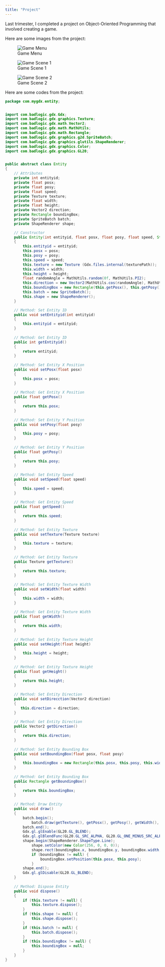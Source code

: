 ```yaml
---
title: "Project"
---
```


Last trimester, I completed a project on Object-Oriented Programming that involved creating a game.

Here are some images from the project:

![Game Menu](image/game menu.png)

![Game Scene 1](image/game scene 1.png)

![Game Scene 2](image/game scene 2.png)

Here are some codes from the project:

``` java
package com.mygdx.entity;


import com.badlogic.gdx.Gdx;
import com.badlogic.gdx.graphics.Texture;
import com.badlogic.gdx.math.Vector2;
import com.badlogic.gdx.math.MathUtils;
import com.badlogic.gdx.math.Rectangle;
import com.badlogic.gdx.graphics.g2d.SpriteBatch;
import com.badlogic.gdx.graphics.glutils.ShapeRenderer;
import com.badlogic.gdx.graphics.Color;
import com.badlogic.gdx.graphics.GL20;


public abstract class Entity 
{
	// Attributes
	private int entityid;
	private float posx;
	private float posy;
	private float speed;
	private Texture texture;
	private float width;
	private float height;
	private Vector2 direction;
	private Rectangle boundingBox;
	private SpriteBatch batch;
	private ShapeRenderer shape;

	// Constructor
	public Entity(int entityid, float posx, float posy, float speed, String texturePath, float width, float height) 
	{
		this.entityid = entityid;
		this.posx = posx;
		this.posy = posy;
		this.speed = speed;
		this.texture = new Texture (Gdx.files.internal(texturePath));
		this.width = width;
		this.height = height;
		float randomAngle = MathUtils.random(0f, MathUtils.PI2);
        this.direction = new Vector2(MathUtils.cos(randomAngle), MathUtils.sin(randomAngle));
		this.boundingBox = new Rectangle(this.getPosx(), this.getPosy(), this.getWidth(), this.getHeight());
		this.batch = new SpriteBatch();
		this.shape = new ShapeRenderer();
	}

	// Method: Set Entity ID
	public void setEntityid(int entityid)
	{
		this.entityid = entityid;
	}
	
	// Method: Get Entity ID
	public int getEntityid()
	{
		return entityid;
	}
	
	// Method: Set Entity X Position 
	public void setPosx(float posx) 
	{
		this.posx = posx;
	}
	
	// Method: Get Entity X Position 
	public float getPosx() 
	{
		return this.posx;
	}
	
	// Method: Set Entity Y Position 
	public void setPosy(float posy) 
	{
		this.posy = posy;
	}
	
	// Method: Get Entity Y Position 
	public float getPosy() 
	{
		return this.posy;
	}
	
	// Method: Set Entity Speed 
	public void setSpeed(float speed) 
	{
		this.speed = speed;
	}
		
	// Method: Get Entity Speed 
	public float getSpeed() 
	{
		return this.speed;
	}
	
	// Method: Set Entity Texture
	public void setTexture(Texture texture) 
	{
		this.texture = texture;
	}
	
	// Method: Get Entity Texture
	public Texture getTexture() 
	{
		return this.texture;
	}
	
	// Method: Set Entity Texture Width
	public void setWidth(float width)
	{
		this.width = width;
	}
		
	// Method: Get Entity Texture Width
	public float getWidth()
	{			
		return this.width;		
	}
		
	// Method: Set Entity Texture Height
	public void setHeight(float height)
	{
		this.height = height;
	}
	
	// Method: Get Entity Texture Height
	public float getHeight()
	{
		return this.height;
	}
	
	// Method: Set Entity Direction
	public void setDirecction(Vector2 direction)
	{
	   this.direction = direction;
	}
	
	// Method: Get Entity Direction
	public Vector2 getDirection()
	{
		return this.direction;
	}
	
	// Method: Set Entity Bounding Box
	public void setBoundingBox(float posx, float posy)
	{
		this.boundingBox = new Rectangle(this.posx, this.posy, this.width, this.height);
	}
	
	// Method: Get Entity Bounding Box
	public Rectangle getBoundingBox()
	{
		return this.boundingBox;
	}
	
	// Method: Draw Entity
	public void draw() 
	{
		batch.begin();
        	batch.draw(getTexture(), getPosx(), getPosy(), getWidth(), getHeight());
        batch.end();
        Gdx.gl.glEnable(GL20.GL_BLEND);
        Gdx.gl.glBlendFunc(GL20.GL_SRC_ALPHA, GL20.GL_ONE_MINUS_SRC_ALPHA);
        shape.begin(ShapeRenderer.ShapeType.Line);
        	shape.setColor(new Color(256, 0, 0, 0));
        	shape.rect(boundingBox.x, boundingBox.y, boundingBox.width, boundingBox.height);
    		if (boundingBox != null) {
                boundingBox.setPosition(this.posx, this.posy);
            } 
        shape.end();
        Gdx.gl.glDisable(GL20.GL_BLEND);
	}
	
	// Method: Dispose Entity
	public void dispose() 
	{
		if (this.texture != null) {
	        this.texture.dispose();
	    }
		if (this.shape != null) {
	        this.shape.dispose();
	    }
		if (this.batch != null) {
	        this.batch.dispose();
	    }
		if (this.boundingBox != null) {
	        this.boundingBox = null;
	    }
    }
}
```
